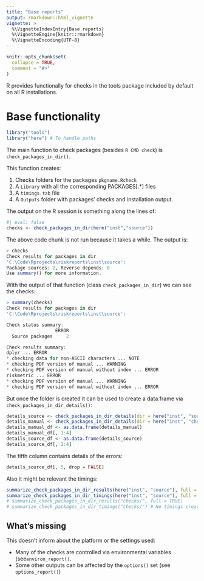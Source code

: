 ```yaml
---
title: "Base reports"
output: rmarkdown::html_vignette
vignette: >
  %\VignetteIndexEntry{Base reports}
  %\VignetteEngine{knitr::rmarkdown}
  %\VignetteEncoding{UTF-8}
---
```


```r
knitr::opts_chunk$set(
  collapse = TRUE,
  comment = "#>"
)
```


R provides functionally for checks in the tools package included by default on all R installations.

# Base functionality

```r
library("tools")
library("here") # To handle paths
```


The main function to check packages (besides `R CMD check`) is `check_packages_in_dir()`.

This function creates:

 1. Checks folders for the packages `pkgname.Rcheck`
 2. A `Library` with all the corresponding PACKAGES[.*] files
 3. A `timings.tab` file
 4. A `Outputs` folder with packages' checks and installation output.

The output on the R session is something along the lines of:

```r
#| eval: false
checks <- check_packages_in_dir(here("inst","source"))
```

The above code chunk is not run because it takes a while.
The output is:

```r
> checks
Check results for packages in dir
'C:\Code\Rprojects\riskreports\inst\source':
Package sources: 2, Reverse depends: 0
Use summary() for more information.
```

With the output of that function (class `check_packages_in_dir`) we can see the checks:

```r
> summary(checks)
Check results for packages in dir
'C:\Code\Rprojects\riskreports\inst\source':

Check status summary:
                  ERROR
  Source packages     2

Check results summary:
dplyr ... ERROR
* checking data for non-ASCII characters ... NOTE
* checking PDF version of manual ... WARNING
* checking PDF version of manual without index ... ERROR
riskmetric ... ERROR
* checking PDF version of manual ... WARNING
* checking PDF version of manual without index ... ERROR
```

But once the folder is created it can be used to create a data.frame via `check_packages_in_dir_details()`:

```r
details_source <- check_packages_in_dir_details(dir = here("inst", "source"))
details_manual <- check_packages_in_dir_details(dir = here("inst", "checks"))
details_manual_df <- as.data.frame(details_manual)
details_manual_df[, 1:4]
details_source_df <- as.data.frame(details_source)
details_source_df[, 1:4]
```

The fifth column contains details of the errors:

```r
details_source_df[, 5, drop = FALSE]
```

Also it might be relevant the timings:

```r
summarize_check_packages_in_dir_results(here("inst", "source"), full = TRUE)
summarize_check_packages_in_dir_timings(here("inst", "source"), full = TRUE)
# summarize_check_packages_in_dir_results("checks/", full = TRUE)
# summarize_check_packages_in_dir_timings("checks/") # No timings created
```

## What's missing


This doesn't inform about the platform or the settings used:

- Many of the checks are controlled via environmental variables (see`environ_report()`.
- Some other outputs can be affected by the `options()` set (see `options_report()`)
